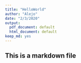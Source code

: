 ```yaml
---
title: "HelloWorld"
author: "Alejo"
date: "2/3/2020"
output:
  pdf_document: default
  html_document: default
keep_md: yes
---
```

## This is a markdown file
